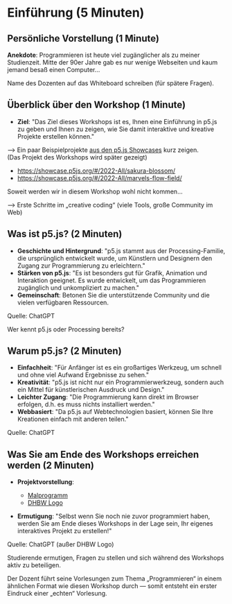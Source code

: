 
# Einführung (5 Minuten)

## Persönliche Vorstellung (1 Minute)

<MyIntro/>

**Anekdote**: Programmieren ist heute viel zugänglicher als zu meiner Studienzeit. Mitte der 90er Jahre gab es nur wenige Webseiten und kaum jemand besaß einen Computer…

<Callout>
Name des Dozenten auf das Whiteboard schreiben (für spätere Fragen).
</Callout>

## Überblick über den Workshop (1 Minute)
- **Ziel**: "Das Ziel dieses Workshops ist es, Ihnen eine Einführung in p5.js zu geben und Ihnen zu zeigen, wie Sie damit interaktive und kreative Projekte erstellen können." 

&xrarr; Ein paar Beispielprojekte [aus den p5.js Showcases](https://showcase.p5js.org/) kurz zeigen. <br/> (Das Projekt des Workshops wird später gezeigt)

- https://showcase.p5js.org/#/2022-All/sakura-blossom/
- https://showcase.p5js.org/#/2022-All/marvels-flow-field/

Soweit werden wir in diesem Workshop wohl nicht kommen…

&xrarr; Erste Schritte im „creative coding“ (viele Tools, große Community im Web)
  
## Was ist p5.js? (2 Minuten)
- **Geschichte und Hintergrund**: "p5.js stammt aus der Processing-Familie, die ursprünglich entwickelt wurde, um Künstlern und Designern den Zugang zur Programmierung zu erleichtern."
- **Stärken von p5.js**: "Es ist besonders gut für Grafik, Animation und Interaktion geeignet. Es wurde entwickelt, um das Programmieren zugänglich und unkompliziert zu machen."
- **Gemeinschaft**: Betonen Sie die unterstützende Community und die vielen verfügbaren Ressourcen.

Quelle: ChatGPT

<Callout emoji="🙋‍♀️">
Wer kennt p5.js oder Processing bereits?
</Callout>

## Warum p5.js? (2 Minuten)
- **Einfachheit**: "Für Anfänger ist es ein großartiges Werkzeug, um schnell und ohne viel Aufwand Ergebnisse zu sehen."
- **Kreativität**: "p5.js ist nicht nur ein Programmierwerkzeug, sondern auch ein Mittel für künstlerischen Ausdruck und Design."
- **Leichter Zugang**: "Die Programmierung kann direkt im Browser erfolgen, d.h. es muss nichts installiert werden."
- **Webbasiert**: "Da p5.js auf Webtechnologien basiert, können Sie Ihre Kreationen einfach mit anderen teilen."

Quelle: ChatGPT

## Was Sie am Ende des Workshops erreichen werden (2 Minuten)
- **Projektvorstellung**: 

  - [Malprogramm](https://editor.p5js.org/behrends/sketches/xmnkrJaWY)
  - [DHBW Logo](https://editor.p5js.org/behrends/sketches/R9QKDezU6)
  
- **Ermutigung**: "Selbst wenn Sie noch nie zuvor programmiert haben, werden Sie am Ende dieses Workshops in der Lage sein, Ihr eigenes interaktives Projekt zu erstellen!"

Quelle: ChatGPT (außer DHBW Logo)

<Callout>
Studierende ermutigen, Fragen zu stellen und sich während des Workshops aktiv zu beteiligen.

Der Dozent führt seine Vorlesungen zum Thema „Programmieren“ in einem ähnlichen Format
wie diesen Workshop durch &mdash; somit entsteht ein erster Eindruck einer „echten“ Vorlesung.
</Callout>